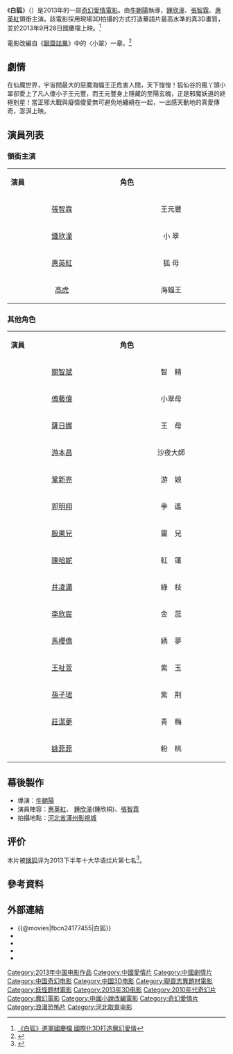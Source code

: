 {{Infobox Film
| name             = 白狐
| original_name    = ''{{lang|en|The Fox Lover}}''
| image            = 白狐.jpg
| caption          = 
| director         = [[牛朝陽|牛朝陽]]
| producer         = 牛朝陽
| producer_2       = 刘志江
| writer           = 牛朝陽
| based_on         = [[蒲松齡|蒲松齡]]《聊齋誌異》〈小翠〉
| starring         = [[張智霖|張智霖]]<br>[[鍾欣潼|鍾欣潼]]<br>[[惠英紅|惠英紅]] 
| music            = 劉釗
| 統籌 = 豺瑞
| cinematography   = 杨述
| editing          = 周维嘉
| studio           = {{flagicon|CHN}} [[浙江橫店影視製作有限公司|浙江橫店影視製作有限公司]]<br>{{flagicon|CHN}} 東陽四月天影視文化有限公司<br>{{flagicon|CHN}} 北京東方歌典文化傳播有限公司
| distributor      = {{flagicon|CHN}} [[華夏電影|華夏電影]]<br>{{flagicon|CHN}} 東陽四月天影視文化有限公司
| released         = {{film date|2013|9|28|中國大陸}}
| runtime          = 135 分鐘
| country          = {{中國大陸電影產地}}
| language         = 華語
| budget           = 
| gross            = ¥30,870,000 (截至10/6)
| cn_name          = 白狐3D 
| tw_name          = 
| hk_name          = 
}}

《'''白狐'''》（{{lang-en|'''The Fox Lover'''}}）是2013年的一部[[奇幻|奇幻]][[愛情|愛情]][[電影|電影]]。由[[牛朝陽|牛朝陽]]執導，[[鍾欣潼|鍾欣潼]]、[[張智霖|張智霖]]、[[惠英紅|惠英紅]]領銜主演。該電影採用現場3D拍攝的方式打造華語片最高水準的真3D畫質，並於2013年9月28日國慶檔上映。<ref>[http://www.youth.cn/mscj/sh/jdxw/201307/t20130704_3472161.htm 《白狐》進軍國慶檔 國際化3D打造魔幻愛情]{{dead link|date=2018年3月 |bot=InternetArchiveBot |fix-attempted=yes }} </ref>

電影改編自《[[聊齋誌異|聊齋誌異]]》中的〈小翠〉一章。<ref>{{Cite web |url=http://news.sina.com.tw/article/20130402/9284825.html |title=阿嬌張智霖人妖戀痴狂 |access-date=2013-06-29 |archive-date=2020-07-17 |archive-url=https://web.archive.org/web/20200717204723/https://news.sina.com.tw/article/20130402/9284825.html |dead-url=no }}</ref>

== 劇情 ==
在仙魔世界，宇宙間最大的惡魔海蝠王正危害人間，天下惶惶！狐仙谷的瘋丫頭小翠卻愛上了凡人傻小子王元豐，而王元豐身上隱藏的至陽玄魄，正是邪魔妖道的終極剋星！當正邪大戰與癡情傻愛無可避免地纏繞在一起，一出感天動地的真愛傳奇，澎湃上映。

== 演員列表 ==
=== 領銜主演 ===
{|class="wikitable" style="width:70%"
|- style="background:cornflowerblue; color:white" align=center
|style="width:10%"|'''演員'''||style="width:10%"|'''角色'''
|-
|<center>[[張智霖|張智霖]] ||<center> 王元豐
|-
|<center>[[鍾欣潼|鍾欣潼]] ||<center> 小  翠
|-
|<center>[[惠英紅|惠英紅]] ||<center> 狐  母
|-
|<center>[[高虎|高虎]]  ||<center>海蝠王
|}

=== 其他角色 ===
{|class="wikitable" style="width:70%"
|- style="background:cornflowerblue; color:white" align=center
|style="width:10%"|'''演員'''||style="width:10%"|'''角色'''
|-
|<center>[[關智斌|關智斌]] ||<center> 智　精
|-
|<center>[[傅藝偉|傅藝偉]] ||<center> 小翠母
|-
|<center>[[薩日娜|薩日娜]] ||<center> 王　母
|-
|<center>[[游本昌|游本昌]] ||<center> 沙夜大師
|-
|<center>[[鞏新亮|鞏新亮]] ||<center> 游　娘
|-
|<center>[[郭明翔|郭明翔]] ||<center> 季　遙
|-
|<center>[[殷果兒|殷果兒]] ||<center> 靈　兒
|-
|<center>[[陳哈妮|陳哈妮]] ||<center> 紅　蓮
|-
|<center>[[井凌瀟|井凌瀟]] ||<center> 綠　枝
|-
|<center>[[李欣宸|李欣宸]] ||<center> 金　蕊
|-
|<center>[[馬櫻僑|馬櫻僑]] ||<center> 綉　夢
|-
|<center>[[王祉萱|王祉萱]] ||<center> 紫　玉
|-
|<center>[[孫子珺|孫子珺]] ||<center> 紫　荆
|-
|<center>[[莊潔夢|莊潔夢]] ||<center> 青　梅
|-
|<center>[[姚菲菲|姚菲菲]] ||<center> 粉　桃
|}

== 幕後製作 ==
*導演：[[牛朝陽|牛朝陽]]
*演員陣容：[[惠英紅|惠英紅]]、 [[鍾欣潼|鍾欣潼]](鍾欣桐)、[[張智霖|張智霖]]
*拍攝地點：{{flagicon|CHN}}[[河北省|河北省]][[涿州影視城|涿州影視城]]

== 评价 ==
本片被[[搜狐|搜狐]]评为2013下半年十大华语烂片第七名<ref >{{cite web |url=http://yule.sohu.com/20140109/n393173811.shtml |language= |title=2013年下半年搜狐十大佳片十大烂片评选揭晓 |publisher=搜狐娱乐 |date=2014年1月9日 |accessdate= |archive-date=2014年1月9日 |archive-url=https://web.archive.org/web/20140109063145/http://yule.sohu.com/20140109/n393173811.shtml |dead-url=no }}</ref>。

== 參考資料 ==
{{reflist}}

==外部連結==
*{{@movies|fbcn24177455|白狐}}
*{{hkmdb title|16231|白狐}}
*{{Mtime|184453|白狐}}
*{{douban|title=白狐}}
*{{Amg movie|585316|白狐}}
{{鍾欣潼}}
{{聊斋系列}}
{{2010年代古装华语电影}}
{{DEFAULTSORT:BAI}}
[[Category:2013年中国电影作品|Category:2013年中国电影作品]]
[[Category:中國愛情片|Category:中國愛情片]]
[[Category:中國劇情片|Category:中國劇情片]]
[[Category:中国奇幻电影|Category:中国奇幻电影]]
[[Category:中国3D电影|Category:中国3D电影]]
[[Category:聊齋志異題材電影|Category:聊齋志異題材電影]]
[[Category:妖怪題材電影|Category:妖怪題材電影]]
[[Category:2013年3D电影|Category:2013年3D电影]]
[[Category:2010年代奇幻片|Category:2010年代奇幻片]]
[[Category:魔幻電影|Category:魔幻電影]]
[[Category:中國小說改編電影|Category:中國小說改編電影]]
[[Category:奇幻愛情片|Category:奇幻愛情片]]
[[Category:浪漫恐怖片|Category:浪漫恐怖片]]
[[Category:河北取景电影|Category:河北取景电影]]